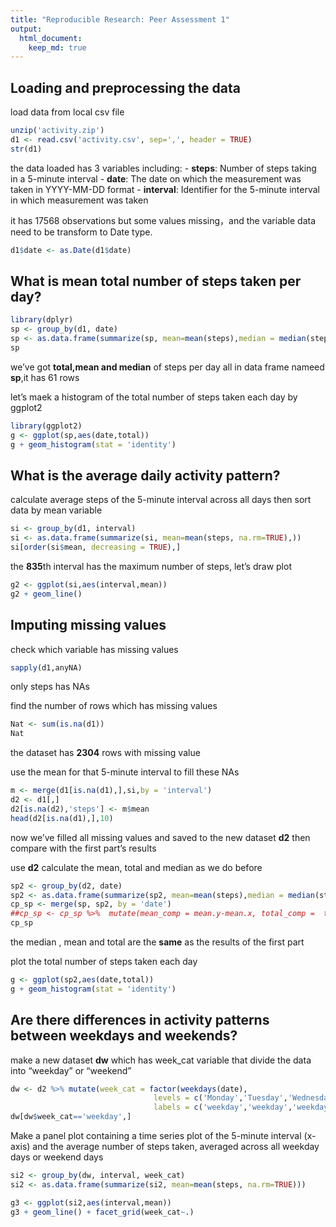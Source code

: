 ```yaml
---
title: "Reproducible Research: Peer Assessment 1"
output: 
  html_document:
    keep_md: true
---
```



## Loading and preprocessing the data
load data from local csv file
```R
unzip('activity.zip')
d1 <- read.csv('activity.csv', sep=',', header = TRUE)
str(d1)
```
the data loaded has 3 variables including:
- **steps**: Number of steps taking in a 5-minute interval
- **date**: The date on which the measurement was taken in YYYY-MM-DD format
- **interval**: Identifier for the 5-minute interval in which measurement was taken

it has 17568 observations but some values missing，and the variable data need to be transform to Date type.
```R
d1$date <- as.Date(d1$date)
```

## What is mean total number of steps taken per day?

```R
library(dplyr)
sp <- group_by(d1, date)
sp <- as.data.frame(summarize(sp, mean=mean(steps),median = median(steps), total=sum(steps)))
sp
```
we've got **total,mean and median** of steps per day all in  data frame nameed **sp**,it has 61 rows

let's maek a histogram of the total number of steps taken each day by ggplot2
```R
library(ggplot2)
g <- ggplot(sp,aes(date,total))
g + geom_histogram(stat = 'identity') 
```

## What is the average daily activity pattern?
calculate average steps of the 5-minute interval across all days then sort data by mean variable
```R
si <- group_by(d1, interval)
si <- as.data.frame(summarize(si, mean=mean(steps, na.rm=TRUE),))
si[order(si$mean, decreasing = TRUE),]
```
the  **835**th interval has the maximum number of steps, let's draw plot
```R
g2 <- ggplot(si,aes(interval,mean))
g2 + geom_line() 
```


## Imputing missing values
check which variable has missing values
```R
sapply(d1,anyNA)
```
only steps has NAs

find the number of rows which has missing values
```R
Nat <- sum(is.na(d1))
Nat
```
the dataset has **2304** rows with missing value

use the mean for that 5-minute interval to fill these NAs
```R
m <- merge(d1[is.na(d1),],si,by = 'interval')
d2 <- d1[,]
d2[is.na(d2),'steps'] <- m$mean
head(d2[is.na(d1),],10)
```
now we've filled all missing values and saved to the new dataset **d2** then compare with the first part's results

use **d2** calculate the mean, total and median as we do before
```R
sp2 <- group_by(d2, date)
sp2 <- as.data.frame(summarize(sp2, mean=mean(steps),median = median(steps), total=sum(steps)))
cp_sp <- merge(sp, sp2, by = 'date')
##cp_sp <- cp_sp %>%  mutate(mean_comp = mean.y-mean.x, total_comp =  total.y-total.x, median_comp = median.y-median.x) %>% select(date, total_comp, median_comp, mean_comp)
cp_sp
```
the median , mean and total are the **same** as the results of the first part 

plot the total number of steps taken each day
```R
g <- ggplot(sp2,aes(date,total))
g + geom_histogram(stat = 'identity') 
```

## Are there differences in activity patterns between weekdays and weekends?
make a new dataset **dw** which has week_cat variable that divide the data into "weekday" or "weekend"
```R
dw <- d2 %>% mutate(week_cat = factor(weekdays(date),
                                levels = c('Monday','Tuesday','Wednesday','Thursday','Friday','Saturday','Sunday'),
                                labels = c('weekday','weekday','weekday','weekday','weekday','weekend','weekend')))
dw[dw$week_cat=='weekday',]
```
Make a panel plot containing a time series plot  of the 5-minute interval (x-axis) and the average number of steps taken, averaged across all weekday days or weekend days
```R
si2 <- group_by(dw, interval, week_cat)
si2 <- as.data.frame(summarize(si2, mean=mean(steps, na.rm=TRUE)))

g3 <- ggplot(si2,aes(interval,mean))
g3 + geom_line() + facet_grid(week_cat~.)
```

